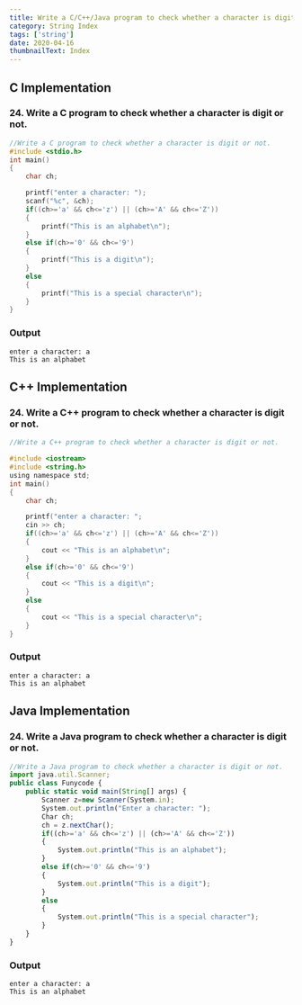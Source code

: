 ```yaml
---
title: Write a C/C++/Java program to check whether a character is digit or not.
category: String Index
tags: ['string']
date: 2020-04-16
thumbnailText: Index
---
```


## C Implementation
### 24. Write a C program to check whether a character is digit or not.
```c
//Write a C program to check whether a character is digit or not.
#include <stdio.h>
int main()
{
    char ch;

    printf("enter a character: ");
    scanf("%c", &ch);
    if((ch>='a' && ch<='z') || (ch>='A' && ch<='Z'))
    {
        printf("This is an alphabet\n");
    }
    else if(ch>='0' && ch<='9')
    {
        printf("This is a digit\n");
    }
    else
    {
        printf("This is a special character\n");
    }
}
```
### Output
```
enter a character: a
This is an alphabet
```
## C++ Implementation
### 24. Write a C++ program to check whether a character is digit or not.
```c
//Write a C++ program to check whether a character is digit or not.

#include <iostream>
#include <string.h>
using namespace std;
int main()
{
    char ch;

    printf("enter a character: ";
    cin >> ch;
    if((ch>='a' && ch<='z') || (ch>='A' && ch<='Z'))
    {
        cout << "This is an alphabet\n";
    }
    else if(ch>='0' && ch<='9')
    {
        cout << "This is a digit\n";
    }
    else
    {
        cout << "This is a special character\n";
    }
}
```
### Output
```
enter a character: a
This is an alphabet
```

## Java Implementation
### 24. Write a Java program to check whether a character is digit or not.
```js
//Write a Java program to check whether a character is digit or not.
import java.util.Scanner;
public class Funycode {
    public static void main(String[] args) {
        Scanner z=new Scanner(System.in);
        System.out.println("Enter a character: ");
        Char ch;
        ch = z.nextChar();
        if((ch>='a' && ch<='z') || (ch>='A' && ch<='Z'))
        {
            System.out.println("This is an alphabet");
        }
        else if(ch>='0' && ch<='9')
        {
            System.out.println("This is a digit");
        }
        else
        {
            System.out.println("This is a special character");
        }
    }
}
```
### Output
```
enter a character: a
This is an alphabet
```
